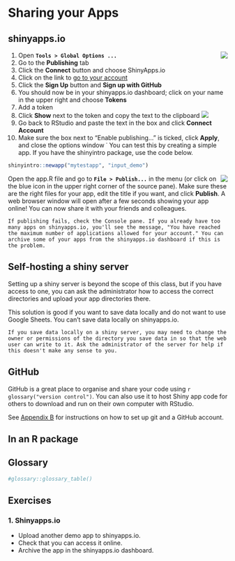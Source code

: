# Sharing your Apps {#sharing}

## shinyapps.io

![](images/saio_connect.png){style="max-width:300px; float: right;"}

1. Open **`Tools > Global Options ...`**
2. Go to the **Publishing** tab 
3. Click the **Connect** button and choose ShinyApps.io
4. Click on the link to [go to your account](https://www.shinyapps.io/){target="_blank"}
5. Click the **Sign Up** button and **Sign up with GitHub** 
6. You should now be in your shinyapps.io dashboard; click on your name in the upper right and choose **Tokens**
7. Add a token
8. Click **Show** next to the token and copy the text to the clipboard
    ![](images/saio_secret.png)
9. Go back to RStudio and paste the text in the box and click **Connect Account**
10. Make sure the box next to "Enable publishing..." is ticked, click **Apply**, and close the options window
˙
You can test this by creating a simple app. If you have the shinyintro package, use the code below.

```r
shinyintro::newapp("mytestapp", "input_demo")
```

![](images/saio_publish.png){style="max-width:300px; float: right;"}

Open the app.R file and go to **`File > Publish...`** in the menu (or click on the blue icon in the upper right corner of the source pane). Make sure these are the right files for your app, edit the title if you want, and click **Publish**. A web browser window will open after a few seconds showing your app online! You can now share it with your friends and colleagues.

```block
If publishing fails, check the Console pane. If you already have too many apps on shinyapps.io, you'll see the message, "You have reached the maximum number of applications allowed for your account." You can archive some of your apps from the shinyapps.io dashboard if this is the problem.
```

## Self-hosting a shiny server

Setting up a shiny server is beyond the scope of this class, but if you have access to one, you can ask the administrator how to access the correct directories and upload your app directories there.

This solution is good if you want to save data locally and do not want to use Google Sheets. You can't save data locally on shinyapps.io.

```block
If you save data locally on a shiny server, you may need to change the owner or permissions of the directory you save data in so that the web user can write to it. Ask the administrator of the server for help if this doesn't make any sense to you.
```

## GitHub

GitHub is a great place to organise and share your code using `r glossary("version control")`. You can also use it to host Shiny app code for others to download and run on their own computer with RStudio.

See [Appendix B](#setup-git) for instructions on how to set up git and a GitHub account.

## In an R package

## Glossary {#glossary-sharing}

```r
#glossary::glossary_table()
```


## Exercises {#exercises-sharing}

### 1. Shinyapps.io

* Upload another demo app to shinyapps.io.
* Check that you can access it online.
* Archive the app in the shinyapps.io dashboard.







